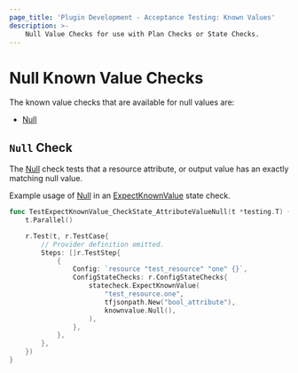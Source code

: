 ```yaml
---
page_title: 'Plugin Development - Acceptance Testing: Known Values'
description: >-
    Null Value Checks for use with Plan Checks or State Checks.
---
```


# Null Known Value Checks

The known value checks that are available for null values are:

* [Null](/terraform/plugin/testing/acceptance-tests/known-value-checks/null#null-check)

## `Null` Check

The [Null](https://pkg.go.dev/github.com/hashicorp/terraform-plugin-testing/knownvalue#Null) check tests that a resource attribute, or output value has an exactly matching null value.

Example usage of [Null](https://pkg.go.dev/github.com/hashicorp/terraform-plugin-testing/knownvalue#Null) in an [ExpectKnownValue](/terraform/plugin/testing/acceptance-tests/state-checks/resource) state check.

```go
func TestExpectKnownValue_CheckState_AttributeValueNull(t *testing.T) {
	t.Parallel()

	r.Test(t, r.TestCase{
		// Provider definition omitted.
		Steps: []r.TestStep{
			{
				Config: `resource "test_resource" "one" {}`,
				ConfigStateChecks: r.ConfigStateChecks{
					statecheck.ExpectKnownValue(
						"test_resource.one",
						tfjsonpath.New("bool_attribute"),
						knownvalue.Null(),
					),
				},
			},
		},
	})
}
```
